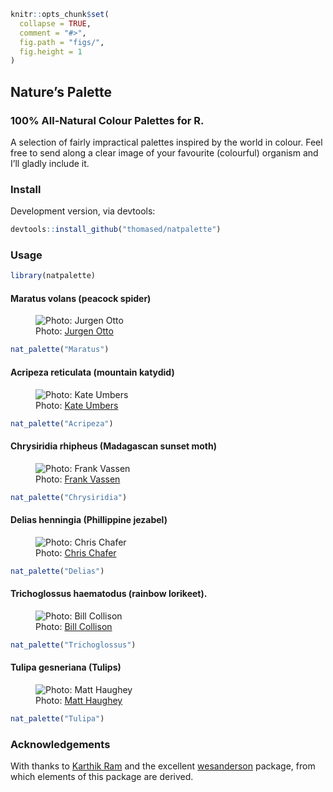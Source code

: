 ```r
knitr::opts_chunk$set(
  collapse = TRUE,
  comment = "#>",
  fig.path = "figs/",
  fig.height = 1
)
```

## Nature's Palette

### 100% All-Natural Colour Palettes for R.

A selection of fairly impractical palettes inspired by the world in colour. Feel free to send along a clear image of your favourite (colourful) organism and I'll gladly include it.

### Install

Development version, via devtools: 
```R
devtools::install_github("thomased/natpalette")
```

### Usage

```r
library(natpalette)
```

#### Maratus volans (peacock spider)

![Photo: [Jurgen Otto](https://www.flickr.com/photos/59431731@N05/)](./img/maratus.jpg)

```r
nat_palette("Maratus")
```

#### Acripeza reticulata (mountain katydid)

![Photo: [Kate Umbers](http://www.kateumbers.com)](./img/acripeza.jpg)

```r
nat_palette("Acripeza")
```

#### Chrysiridia rhipheus (Madagascan sunset moth)

![Photo: [Frank Vassen](https://www.flickr.com/photos/42244964@N03/)](./img/chrysiridia.jpg)

```r
nat_palette("Chrysiridia")
```

#### Delias henningia (Phillippine jezabel)

![Photo: [Chris Chafer](https://www.flickr.com/photos/chris_chafer/)](./img/delias.jpg)

```r
nat_palette("Delias")
```

#### Trichoglossus haematodus (rainbow lorikeet).

![Photo: [Bill Collison](https://www.flickr.com/photos/billcollison/)](./img/trichoglossus.jpg)

```r
nat_palette("Trichoglossus")
```

#### Tulipa gesneriana (Tulips)

![Photo: [Matt Haughey](https://www.flickr.com/photos/mathowie/)](./img/tulipa.jpg)

```r
nat_palette("Tulipa")
```

### Acknowledgements
With thanks to [Karthik Ram](http://inundata.org) and the excellent [wesanderson](https://github.com/karthik/wesanderson) package, from which elements of this package are derived.

